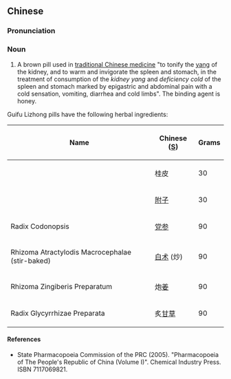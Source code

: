 ==Chinese==
{{zh-forms}}

===Pronunciation===
{{zh-pron
|m=guìfù lǐzhōng wán
|cat=n
}}

===Noun===
{{zh-noun}}

# A brown pill used in [[traditional Chinese medicine]] "to tonify the [[yang]] of the kidney, and to warm and invigorate the spleen and stomach, in the treatment of consumption of the ''kidney yang'' and ''deficiency cold'' of the spleen and stomach marked by epigastric and abdominal pain with a cold sensation, vomiting, diarrhea and cold limbs". The binding agent is honey.

Guifu Lizhong pills have the following herbal ingredients:

{| class="wikitable sortable"
|-
!Name
!Chinese ([[Simplified Chinese|S]])
!Grams
|-
| {{l|la|cortex|Cortex}} {{l|mul|Cinnamomum|Cinnamomi}}
|桂皮
| 30
|-
|{{l|la|radix|Radix}} {{l|mul|Aconitum|Aconiti}} {{l|la|lateralis|Lateralis|}} {{l|la|preparatus|Preparata}}
|[[附子]]
| 30
|-
|Radix Codonopsis
|[[党参]]
| 90
|-
|Rhizoma Atractylodis Macrocephalae (stir-baked)
|[[白术]] (炒)
| 90
|-
|Rhizoma Zingiberis Preparatum
|炮[[姜]]
| 90
|-
|Radix Glycyrrhizae Preparata
|炙[[甘草]]
| 90
|}

====References====
* State Pharmacopoeia Commission of the PRC (2005). "Pharmacopoeia of The People's Republic of China (Volume I)". Chemical Industry Press. ISBN 7117069821.